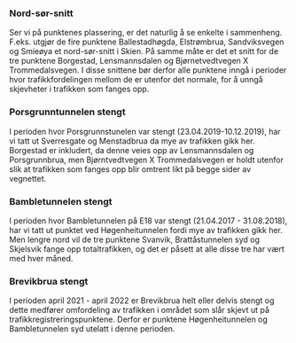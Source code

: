 ### Nord-sør-snitt
Ser vi på punktenes plassering, er det naturlig å se enkelte i sammenheng. F.eks. utgjør de fire punktene Ballestadhøgda, Elstrømbrua, Sandviksvegen og Smieøya et nord-sør-snitt i Skien. På samme måte er det et snitt for de tre punktene Borgestad, Lensmannsdalen og Bjørnetvedtvegen X Trommedalsvegen. I disse snittene bør derfor alle punktene inngå i perioder hvor trafikkfordelingen mellom de er utenfor det normale, for å unngå skjevheter i trafikken som fanges opp.

### Porsgrunntunnelen stengt
I perioden hvor Porsgrunnstunelen var stengt (23.04.2019-10.12.2019), har vi tatt ut Sverresgate og Menstadbrua da mye av trafikken gikk her. Borgestad er inkludert, da denne veies opp av Lensmannsdalen og Porsgrunnbrua, men Bjørntvedtvegen X Trommedalsvegen er holdt utenfor slik at trafikken som fanges opp blir omtrent likt på begge sider av vegnettet. 

### Bambletunnelen stengt
I perioden hvor Bambletunnelen på E18 var stengt (21.04.2017 - 31.08.2018), har vi tatt ut punktet ved Høgenheitunnelen fordi mye av trafikken gikk her. Men lengre nord vil de tre punktene Svanvik, Brattåstunnelen syd og Skjelsvik fange opp totaltrafikken, og det er påsett at alle disse tre har vært med hver måned.

### Brevikbrua stengt
I perioden april 2021 - april 2022 er Brevikbrua helt eller delvis stengt og dette medfører omfordeling av trafikken i området som slår skjevt ut på trafikkregistreringspunktene. Derfor er punktene Høgenheitunnelen og Bambletunnelen syd utelatt i denne perioden.